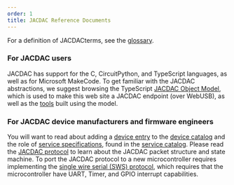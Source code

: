 ```yaml
---
order: 1
title: JACDAC Reference Documents
---
```


For a definition of JACDACterms, see the [glossary](./glossary).

### For JACDAC users

JACDAC has support for the C, CircuitPython, and TypeScript languages, as well as for Microsoft MakeCode. To get familiar with the JACDAC abstractions, we suggest browsing the TypeScript [JACDAC Object Model](../clients/web/dom), which is used to make this web site a JACDAC endpoint (over WebUSB), as well as the [tools](../tools/) built using the model.

### For JACDAC device manufacturers and firmware engineers

You will want to read about adding a [device entry](./device-entry) to the [device catalog](../devices) and the role of [service specifications](./service-specification), found in the [service catalog](../services). Please read the [JACDAC protocol](./jacdac-protocol) to learn about the JACDAC packet structure and state machine. To port the JACDAC protocol to a new microcontroller requires implementing the [single wire serial (SWS) protocol](./sws-protocol), which requires that the microcontroller have UART, Timer, and GPIO interrupt capabilities.



